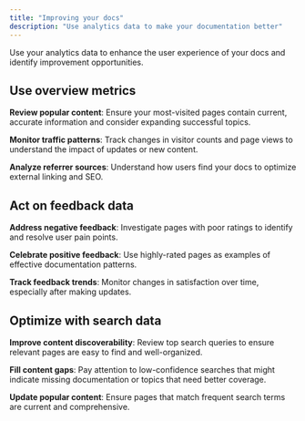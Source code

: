 ```yaml
---
title: "Improving your docs"
description: "Use analytics data to make your documentation better"
---
```


Use your analytics data to enhance the user experience of your docs and identify improvement opportunities.

## Use overview metrics

**Review popular content**: Ensure your most-visited pages contain current, accurate information and consider expanding successful topics.

**Monitor traffic patterns**: Track changes in visitor counts and page views to understand the impact of updates or new content.

**Analyze referrer sources**: Understand how users find your docs to optimize external linking and SEO.

## Act on feedback data

**Address negative feedback**: Investigate pages with poor ratings to identify and resolve user pain points.

**Celebrate positive feedback**: Use highly-rated pages as examples of effective documentation patterns.

**Track feedback trends**: Monitor changes in satisfaction over time, especially after making updates.

## Optimize with search data

**Improve content discoverability**: Review top search queries to ensure relevant pages are easy to find and well-organized.

**Fill content gaps**: Pay attention to low-confidence searches that might indicate missing documentation or topics that need better coverage.

**Update popular content**: Ensure pages that match frequent search terms are current and comprehensive.
